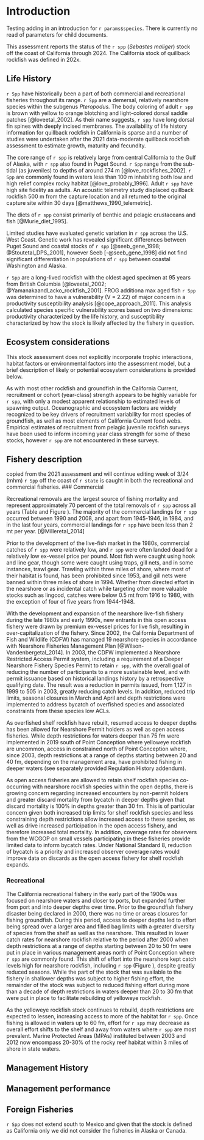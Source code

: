 # Introduction

Testing adding in an introduction for `r params$species`. There is currently no read of parameters for child documents.

This assessment reports the status of the `r spp` (*Sebastes maliger*) stock off the coast of California through 2024. The California stock of quillback rockfish was defined in 202x.

<!-- Scientific name, distribution, the basis for the choice of stock structure, including regional differences in life history or other biological characteristics that should form the basis of management units. A map showing the scope of the assessment and depicting boundaries for fisheries or data collection strata.  -->

## Life History

`r Spp` have historically been a part of both commercial and recreational fisheries throughout its range. `r Spp` are a demersal, relatively nearshore species within the subgenus *Pteropodus.*  The body coloring of adult `r spp` is brown with yellow to orange blotching and light-colored dorsal saddle patches [@loveetal_2002]. As their name suggests, `r spp` have long dorsal fin spines with deeply incised membranes.
The availability of life history information for quillback rockfish in California is sparse and a number of studies were undertaken after the 2021 data-moderate quillback rockfish assessment to estimate growth, maturity and fecundity.

The core range of `r spp` is relatively large from central California to the Gulf of Alaska, with `r spp` also found in Puget Sound. `r Spp` range from the sub-tidal (as juveniles) to depths of around 274 m [@love_rockfishes_2002]. `r Spp` are commonly found in waters less than 100 m  inhabiting both low and high relief complex rocky habitat [@love_probably_1996]. Adult `r spp` have high site fidelity as adults. An acoustic telemetry study displaced quillback rockfish 500 m from the capture location and all returned to the original capture site within 30 days [@matthews_1990_telemetric]. 

The diets of `r spp` consist primarily of benthic and pelagic crustaceans and fish [@Murie_diet_1995]. 

Limited studies have evaluated genetic variation in `r spp` across the U.S. West Coast. Genetic work has revealed significant differences between Puget Sound and coastal stocks of `r spp` [@seeb_gene_1998; @Stoutetal_DPS_2001], however Seeb [-@seeb_gene_1998] did not find significant differentiation in populations of `r spp` between coastal Washington and Alaska. 

`r Spp` are a long-lived rockfish with the oldest aged specimen at 95 years from British Columbia [@loveetal_2002; @YamanakaandLacko_rockfish_2001]. FROG additiona max aged fish `r Spp` was determined to have a vulnerability (V = 2.22) of major concern in a productivity susceptibility analysis [@cope_approach_2011]. This analysis calculated species specific vulnerability scores based on two dimensions: productivity characterized by the life history, and susceptibility characterized by how the stock is likely affected by the fishery in question.


## Ecosystem considerations

This stock assessment does not explicitly incorporate trophic interactions, habitat factors or environmental factors into the assessment model, but a brief description of likely or potential ecosystem considerations is provided below.

As with most other rockfish and groundfish in the California Current, recruitment or cohort (year-class) strength appears to be highly variable for `r spp`, with only a modest apparent relationship to estimated levels of spawning output. Oceanographic and ecosystem factors are widely recognized to be key drivers of recruitment variability for most species of groundfish, as well as most elements of California Current food webs. Empirical estimates of recruitment from pelagic juvenile rockfish surveys have been used to inform incoming year class strength for some of these stocks, however `r spp` are not encountered in these surveys. 

## Fishery description
copied from the 2021 assessment and will continue editing week of 3/24 (mhm)
`r Spp` off the coast of `r state` is caught in both the recreational and commercial fisheries.
### Commercial

 Recreational removals are the largest source of fishing mortality and represent approximately 70 percent of the total removals of `r spp` across all years (Table \ref{tab:allcatches} and Figure \ref{fig:catch}). The majority of the commercial landings for `r spp` occurred between 1990 and 2008, and apart from 1945-1946, in 1984, and in the last four years, commercial landings for `r spp` have been less than 2 mt per year. 
 [@Milleretal_2014]

Prior to the development of the live-fish market in the 1980s, commercial catches of `r spp` were relatively low, and `r spp` were often landed dead for a relatively low ex-vessel price per pound. Most fish were caught using hook and line gear, though some were caught using traps, gill nets, and in some instances, trawl gear. Trawling within three miles of shore, where most of their habitat is found, has been prohibited since 1953, and gill nets were banned within three miles of shore in 1994. Whether from directed effort in the nearshore or as incidental catch while targeting other more valuable stocks such as lingcod, catches were below 0.5 mt from 1916 to 1980, with the exception of four of five years from 1944-1948.

With the development and expansion of the nearshore live-fish fishery during the late 1980s and early 1990s, new entrants in this open access fishery were drawn by premium ex-vessel prices for live fish, resulting in over-capitalization of the fishery. Since 2002, the California Department of Fish and Wildlife (CDFW) has managed 19 nearshore species in accordance with Nearshore Fisheries Management Plan [@Wilson-Vandenbergetal_2014]. In 2003, the CDFW implemented a Nearshore Restricted Access Permit system, including a requirement of a Deeper Nearshore Fishery Species Permit to retain `r spp`, with the overall goal of reducing the number of participants to a more sustainable level, and with permit issuance based on historical landings history by a retrospective qualifying date. The result was a reduction in permits issued, from 1,127 in 1999 to 505 in 2003, greatly reducing catch levels. In addition, reduced trip limits, seasonal closures in March and April and depth restrictions were implemented to address bycatch of overfished species and associated constraints from these species low ACLs.
 
As overfished shelf rockfish have rebuilt, resumed access to deeper depths has been allowed for Nearshore Permit holders as well as open access fisheries. While depth restrictions for waters deeper than 75 fm were implemented in 2019 south of Point Conception where yelloweye rockfish are uncommon, access in constrained north of Point Conception where, since 2003, depth restrictions at a range of depths starting between 20 and 40 fm, depending on the management area, have prohibited fishing in deeper waters (see separately provided Regulation History addendum). 

As open access fisheries are allowed to retain shelf rockfish species co-occurring with nearshore rockfish species within the open depths, there is growing concern regarding increased encounters by non-permit holders and greater discard mortality from bycatch in deeper depths given that discard mortality is 100% in depths greater than 30 fm. This is of particular concern given both increased trip limits for shelf rockfish species and less constraining depth restrictions allow increased access to these species, as well as drive increased participation in the open access fishery, and therefore increased total mortality. In addition, coverage rates for observers from the WCGOP on small vessels participating in these fisheries provide limited data to inform bycatch rates. Under National Standard 8, reduction of bycatch is a priority and increased observer coverage rates would improve data on discards as the open access fishery for shelf rockfish expands.

### Recreational

The California recreational fishery in the early part of the 1900s was focused on nearshore waters and closer to ports, but expanded further from port and into deeper depths over time. Prior to the groundfish fishery disaster being declared in 2000, there was no time or areas closures for fishing groundfish. During this period, access to deeper depths led to effort being spread over a larger area and filled bag limits with a greater diversity of species from the shelf as well as the nearshore. This resulted in lower catch rates for nearshore rockfish relative to the period after 2000 when depth restrictions at a range of depths starting between 20 to 50 fm were put in place in various management areas north of Point Conception where `r spp` are commonly found. This shift of effort into the nearshore kept catch levels high for nearshore rockfish, including `r spp` (Figure \ref{fig:catch}), despite greatly reduced seasons. While the part of the stock that was available to the fishery in shallower depths was subject to higher fishing effort, the remainder of the stock was subject to reduced fishing effort during more than a decade of depth restrictions in waters deeper than 20 to 30 fm that were put in place to facilitate rebuilding of yelloweye rockfish. 

As the yelloweye rockfish stock continues to rebuild, depth restrictions are expected to lessen, increasing access to more of the habitat for `r spp`. Once fishing is allowed in waters up to 60 fm, effort for `r spp` may decrease as overall effort shifts to the shelf and away from waters where `r spp` are most prevalent. Marine Protected Areas (MPAs) instituted between 2003 and 2012 now encompass 20-30% of the rocky reef habitat within 3 miles of shore in state waters.


## Management History

<!---
Summary of management history (e.g., changes in mesh sizes, trip limits, or other management actions that may have significantly altered selection, catch rates, or discards). 
--->

## Management performance

<!-- Management performance, including a table or tables comparing Overfishing Limit (OFL), Acceptable Biological Catch (ABC), Annual Catch Limit (ACL), landings, and catch (i.e., landings plus discard) for each area and year. Groundfish assessments that estimate dead discarded catch must include a disclaimer noting that total mortality estimates from the WCGOP and from the stock assessment may differ due to the use of different methods. Investigation into how these methods differ is beyond the scope of a benchmark assessment. The rationale for modeling discard mortality can also be provided. This should be included in all update assessments.  -->

## Foreign Fisheries

`r Spp` does not extend south to Mexico and given that the stock is defined as California only we did not consider the fisheries in Alaska or Canada. 